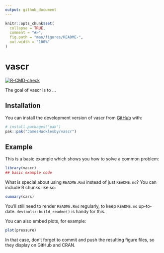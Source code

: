 ```yaml
---
output: github_document
---
```


<!-- README.md is generated from README.Rmd. Please edit that file -->

```r
knitr::opts_chunk$set(
  collapse = TRUE,
  comment = "#>",
  fig.path = "man/figures/README-",
  out.width = "100%"
)
```

# vascr

<!-- badges: start -->
[![R-CMD-check](https://github.com/JamesHucklesby/vascr/actions/workflows/R-CMD-check.yaml/badge.svg)](https://github.com/JamesHucklesby/vascr/actions/workflows/R-CMD-check.yaml)
<!-- badges: end -->

The goal of vascr is to ...

## Installation

You can install the development version of vascr from [GitHub](https://github.com/) with:

``` r
# install.packages("pak")
pak::pak("JamesHucklesby/vascr")
```

## Example

This is a basic example which shows you how to solve a common problem:

```r
library(vascr)
## basic example code
```

What is special about using `README.Rmd` instead of just `README.md`? You can include R chunks like so:

```r
summary(cars)
```

You'll still need to render `README.Rmd` regularly, to keep `README.md` up-to-date. `devtools::build_readme()` is handy for this.

You can also embed plots, for example:

```r
plot(pressure)
```

In that case, don't forget to commit and push the resulting figure files, so they display on GitHub and CRAN.
